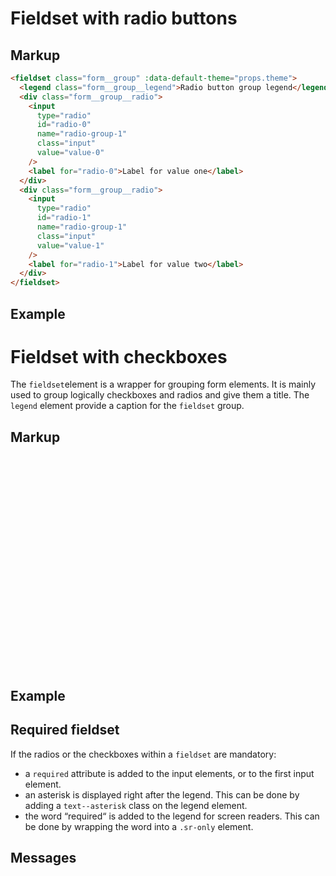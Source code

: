 
<Meta of={FieldsetStories} />

# Fieldset with radio buttons

## Markup

```html
<fieldset class="form__group" :data-default-theme="props.theme">
  <legend class="form__group__legend">Radio button group legend</legend>
  <div class="form__group__radio">
    <input
      type="radio"
      id="radio-0"
      name="radio-group-1"
      class="input"
      value="value-0"
    />
    <label for="radio-0">Label for value one</label>
  </div>
  <div class="form__group__radio">
    <input
      type="radio"
      id="radio-1"
      name="radio-group-1"
      class="input"
      value="value-1"
    />
    <label for="radio-1">Label for value two</label>
  </div>
</fieldset>
```

## Example

<Canvas of={FieldsetStories.WithRadio} />

<Controls of={FieldsetStories.WithRadio} />

# Fieldset with checkboxes

The `fieldset`element is a wrapper for grouping form elements. It is mainly used to group logically checkboxes and radios and give them a title.
The `legend` element provide a caption for the `fieldset` group.

## Markup

```html
<fieldset class="form__group" :data-default-theme="props.theme">
  <legend class="form__group__legend">Radio button group legend</legend>
  <div class="form__group__radio">
    <input
      type="radio"
      id="radio-0"
      name="radio-group-1"
      class="input"
      value="value-0"
    />
    <label for="radio-0">Label for value one</label>
  </div>
  <div class="form__group__radio">
    <input
      type="radio"
      id="radio-1"
      name="radio-group-1"
      class="input"
      value="value-1"
    />
    <label for="radio-1">Label for value two</label>
  </div>
</fieldset>
```

## Example

<Canvas of={FieldsetStories.WithCheckboxes} />

<Controls of={FieldsetStories.WithCheckboxes} />

## Required fieldset

If the radios or the checkboxes within a `fieldset` are mandatory:

- a `required` attribute is added to the input elements, or to the first input element.
- an asterisk is displayed right after the legend. This can be done by adding a `text--asterisk` class on the legend element.
- the word “required“ is added to the legend for screen readers. This can be done by wrapping the word into a `.sr-only` element.

<Canvas of={FieldsetStories.RequiredFieldset} />

## Messages

<Canvas of={FieldsetStories.MessagesFieldset} />
